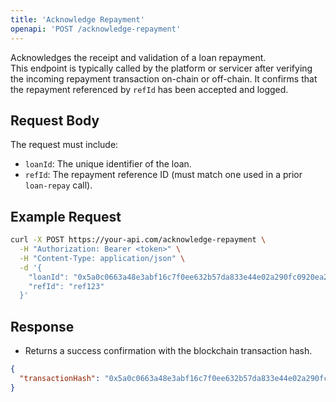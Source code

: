 ```yaml
---
title: 'Acknowledge Repayment'
openapi: 'POST /acknowledge-repayment'
---
```


Acknowledges the receipt and validation of a loan repayment.  
This endpoint is typically called by the platform or servicer after verifying the incoming repayment transaction on-chain or off-chain. It confirms that the repayment referenced by `refId` has been accepted and logged.

## Request Body

The request must include:

- `loanId`: The unique identifier of the loan.
- `refId`: The repayment reference ID (must match one used in a prior `loan-repay` call).

## Example Request

```bash
curl -X POST https://your-api.com/acknowledge-repayment \
  -H "Authorization: Bearer <token>" \
  -H "Content-Type: application/json" \
  -d '{
    "loanId": "0x5a0c0663a48e3abf16c7f0ee632b57da833e44e02a290fc0920ea2858da31f73",
    "refId": "ref123"
  }'
```

## Response

- Returns a success confirmation with the blockchain transaction hash.

```json
{
  "transactionHash": "0x5a0c0663a48e3abf16c7f0ee632b57da833e44e02a290fc0920ea2858da31f73"
}
```

